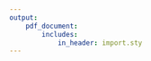 ```yaml
---
output:
    pdf_document:
        includes:
            in_header: import.sty
---
```


\begin{figure}
\begin{center}
  \captionsetup{labelformat=empty}
  \caption{\textbf{Figure S1:} Expression of dentate granule cell markers discovered in the study in Allen Brain Atlas mouse brain in situ hybridization database.}
  \includegraphics[height = 10in]{DentateGranule_singlePages/01.png}
  \label{fig:allenAllDentate}
\end{center}
\end{figure}

\begin{figure}
\begin{center}
  \includegraphics[height = 10in]{DentateGranule_singlePages/05.png}
\end{center}
\end{figure}

\begin{figure}
\begin{center}
  \includegraphics[height = 10in]{DentateGranule_singlePages/09.png}
\end{center}
\end{figure}


\begin{figure}
\begin{center}
  \includegraphics[height = 10in]{DentateGranule_singlePages/13.png}
\end{center}
\end{figure}


\begin{figure}
\begin{center}
  \includegraphics[height = 10in]{DentateGranule_singlePages/17.png}
\end{center}
\end{figure}



\begin{figure}
\begin{center}
  \includegraphics[height = 10in]{DentateGranule_singlePages/21.png}
\end{center}
\end{figure}

\begin{figure}
\begin{center}
  \includegraphics[height = 7.5in]{DentateGranule_singlePages/25.png}
\end{center}
\end{figure}

\newpage



\begin{figure}
\begin{center}
  \captionsetup{labelformat=empty}
  \caption{\textbf{Figure S2:} Expression of purkinje markers discovered in the study in Allen Brain Atlas mouse brain in situ hybridization database.}
  \includegraphics[height = 10in]{Purkinje_singlePages/01.png}
  \label{fig:allenAllPurkinje}
\end{center}
\end{figure}

\begin{figure}
\begin{center}
  \includegraphics[height = 10in]{Purkinje_singlePages/05.png}
\end{center}
\end{figure}

\begin{figure}
\begin{center}
  \includegraphics[height = 10in]{Purkinje_singlePages/09.png}
\end{center}
\end{figure}

\begin{figure}
\begin{center}
  \includegraphics[height = 10in]{Purkinje_singlePages/13.png}
\end{center}
\end{figure}

\begin{figure}
\begin{center}
  \includegraphics[height = 10in]{Purkinje_singlePages/17.png}
\end{center}
\end{figure}


\begin{figure}
\begin{center}
  \includegraphics[height = 10in]{Purkinje_singlePages/21.png}
\end{center}
\end{figure}


\begin{figure}
\begin{center}
  \includegraphics[height = 10in]{Purkinje_singlePages/25.png}
\end{center}
\end{figure}


\begin{figure}
\begin{center}
  \includegraphics[height = 10in]{Purkinje_singlePages/29.png}
\end{center}
\end{figure}


\begin{figure}
\begin{center}
  \includegraphics[height = 10in]{Purkinje_singlePages/33.png}
\end{center}
\end{figure}

\begin{figure}
\begin{center}
  \includegraphics[height = 10in]{Purkinje_singlePages/37.png}
\end{center}
\end{figure}

\begin{figure}
\begin{center}
  \includegraphics[height = 2.5in]{Purkinje_singlePages/41.png}
\end{center}
\end{figure}
